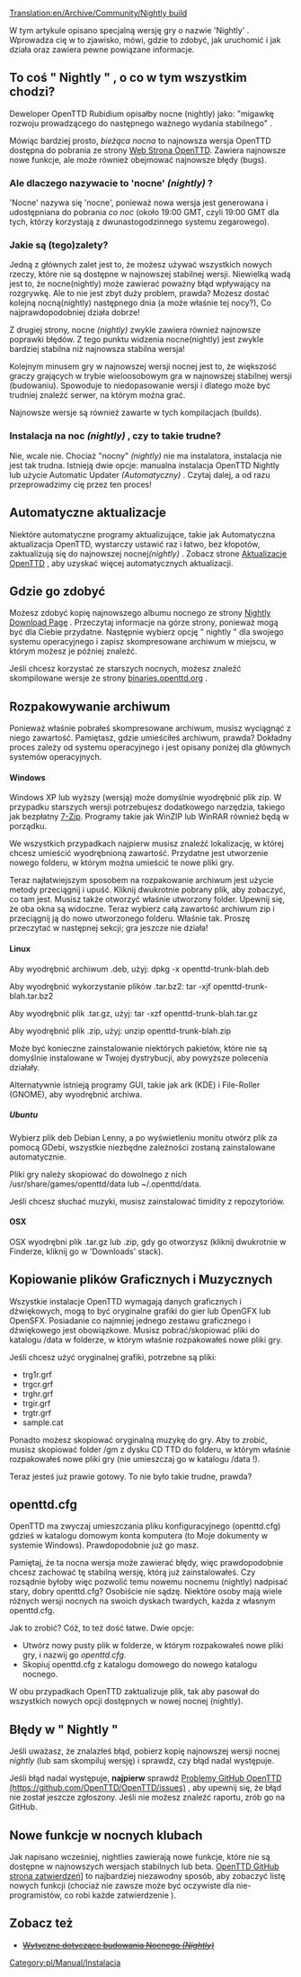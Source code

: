 [[Translation:en/Archive/Community/Nightly build]]

W tym artykule opisano specjalną wersję gry o nazwie 'Nightly' . Wprowadza cię w to zjawisko, mówi, gdzie to zdobyć, jak uruchomić i jak działa oraz zawiera pewne powiązane informacje.

== To coś " Nightly " , o co w tym wszystkim chodzi? ==
Deweloper OpenTTD Rubidium opisałby nocne (nightly) jako: "migawkę rozwoju prowadzącego do następnego ważnego wydania stabilnego" .

Mówiąc bardziej prosto, ''bieżąca nocna'' to najnowsza wersja OpenTTD dostępna do pobrania ze strony [http://nightly.openttd.org/ Web Strona OpenTTD]. Zawiera najnowsze nowe funkcje, ale może również obejmować najnowsze błędy (bugs).

=== Ale dlaczego nazywacie to 'nocne' ''(nightly)'' ? ===
'Nocne' nazywa się 'nocne', ponieważ nowa wersja jest generowana i udostępniana do pobrania ''co noc'' (około 19:00 GMT, czyli 19:00 GMT dla tych, którzy korzystają z dwunastogodzinnego systemu zegarowego).

=== Jakie są (tego)zalety? ===
Jedną z głównych zalet jest to, że możesz używać wszystkich nowych rzeczy, które nie są dostępne w najnowszej stabilnej wersji. Niewielką wadą jest to, że nocne(nightly) może zawierać poważny błąd wpływający na rozgrywkę. Ale to nie jest zbyt duży problem, prawda? Możesz dostać kolejną nocną(nightly) następnego dnia (a może właśnie tej nocy?), Co najprawdopodobniej działa dobrze!

Z drugiej strony, nocne ''(nightly)'' zwykle zawiera również najnowsze poprawki błędów. Z tego punktu widzenia nocne(nightly) jest zwykle bardziej stabilna niż najnowsza stabilna wersja!

Kolejnym minusem gry w najnowszej wersji nocnej jest to, że większość graczy grających w trybie wieloosobowym gra w najnowszej stabilnej wersji (budowaniu). Spowoduje to niedopasowanie wersji i dlatego może być trudniej znaleźć serwer, na którym można grać.

Najnowsze wersje są również zawarte w tych kompilacjach (builds).

=== Instalacja na noc ''(nightly)'' , czy to takie trudne? ===
Nie, wcale nie. Chociaż "nocny" ''(nightly)'' nie ma instalatora, instalacja nie jest tak trudna. Istnieją dwie opcje: manualna instalacja OpenTTD Nightly lub użycie Automatic Updater ''(Automatyczny)'' . Czytaj dalej, a od razu przeprowadzimy cię przez ten proces!

== Automatyczne aktualizacje ==
Niektóre automatyczne programy aktualizujące, takie jak Automatyczna aktualizacja OpenTTD, wystarczy ustawić raz i łatwo, bez kłopotów, zaktualizują się do najnowszej nocnej''(nightly)'' . Zobacz strone [[pl/Archive/Community/Aktualizacje OpenTTD|Aktualizacje OpenTTD]] , aby uzyskać więcej automatycznych aktualizacji.

== Gdzie go zdobyć ==
Możesz zdobyć kopię najnowszego albumu nocnego ze strony  [http://nightly.openttd.org/ Nightly Download Page] . Przeczytaj informacje na górze strony, ponieważ mogą być dla Ciebie przydatne. Następnie wybierz opcję " nightly " dla swojego systemu operacyjnego i zapisz skompresowane archiwum w miejscu, w którym możesz je później znaleźć.

Jeśli chcesz korzystać ze starszych nocnych, możesz znaleźć skompilowane wersje ze strony [http://binaries.openttd.org/ binaries.openttd.org] .

== Rozpakowywanie archiwum ==
Ponieważ właśnie pobrałeś skompresowane archiwum, musisz wyciągnąć z niego zawartość. Pamiętasz, gdzie umieściłeś archiwum, prawda? Dokładny proces zależy od systemu operacyjnego i jest opisany poniżej dla głównych systemów operacyjnych.

==== Windows ====
Windows XP lub wyższy (wersją) może domyślnie wyodrębnić plik zip. W przypadku starszych wersji potrzebujesz dodatkowego narzędzia, takiego jak bezpłatny [http://www.7-zip.org/ 7-Zip]. Programy takie jak WinZIP lub WinRAR również będą w porządku.

We wszystkich przypadkach najpierw musisz znaleźć lokalizację, w której chcesz umieścić wyodrębnioną zawartość. Przydatne jest utworzenie nowego folderu, w którym można umieścić te nowe pliki gry.

Teraz najłatwiejszym sposobem na rozpakowanie archiwum jest użycie metody przeciągnij i upuść. Kliknij dwukrotnie pobrany plik, aby zobaczyć, co tam jest. Musisz także otworzyć właśnie utworzony folder. Upewnij się, że oba okna są widoczne. Teraz wybierz całą zawartość archiwum zip i przeciągnij ją do nowo utworzonego folderu. Właśnie ​​tak. Proszę przeczytać w następnej sekcji; gra jeszcze nie działa!

==== Linux ====

Aby wyodrębnić archiwum .deb, użyj:
dpkg -x openttd-trunk-blah.deb

Aby wyodrębnić wykorzystanie plików .tar.bz2:
tar -xjf openttd-trunk-blah.tar.bz2

Aby wyodrębnić plik .tar.gz, użyj:
tar -xzf openttd-trunk-blah.tar.gz

Aby wyodrębnić plik .zip, użyj:
unzip openttd-trunk-blah.zip

Może być konieczne zainstalowanie niektórych pakietów, które nie są domyślnie instalowane w Twojej dystrybucji, aby powyższe polecenia działały.

Alternatywnie istnieją programy GUI, takie jak ark (KDE) i File-Roller (GNOME), aby wyodrębnić archiwa.

===== Ubuntu =====
Wybierz plik deb Debian Lenny, a po wyświetleniu monitu otwórz plik za pomocą GDebi, wszystkie niezbędne zależności zostaną zainstalowane automatycznie.

Pliki gry należy skopiować do dowolnego z nich /usr/share/games/openttd/data lub ~/.openttd/data.

Jeśli chcesz słuchać muzyki, musisz zainstalować timidity z repozytoriów.

<!--{{Note|If GDebi complains about not finding a dependency, try the Etch version.
Obviously this should also work with other Debian based systems.}}-->
{{pl/Informacja|Jeśli GDebi skarży się na brak zależności, wypróbuj wersję Etch.
Oczywiście powinno to również działać z innymi systemami opartymi na Debianie.}}

==== OSX ====

OSX wyodrębni plik .tar.gz lub .zip, gdy go otworzysz (kliknij dwukrotnie w Finderze, kliknij go w 'Downloads' stack).

== Kopiowanie plików Graficznych i Muzycznych ==
Wszystkie instalacje OpenTTD wymagają danych graficznych i dźwiękowych, mogą to być oryginalne grafiki do gier lub OpenGFX lub OpenSFX. Posiadanie co najmniej jednego zestawu graficznego i dźwiękowego jest obowiązkowe. Musisz pobrać/skopiować pliki do katalogu /data w folderze, w którym właśnie rozpakowałeś nowe pliki gry.

Jeśli chcesz użyć oryginalnej grafiki, potrzebne są pliki:
* trg1r.grf
* trgcr.grf
* trghr.grf
* trgir.grf
* trgtr.grf
* sample.cat 

Ponadto możesz skopiować oryginalną muzykę do gry. Aby to zrobić, musisz skopiować folder /gm z dysku CD TTD do folderu, w którym właśnie rozpakowałeś nowe pliki gry (nie umieszczaj go w katalogu /data !).

Teraz jesteś już prawie gotowy. To nie było takie trudne, prawda?

== openttd.cfg ==
OpenTTD ma zwyczaj umieszczania pliku konfiguracyjnego (openttd.cfg) gdzieś w katalogu domowym konta komputera (to Moje dokumenty w systemie Windows). Prawdopodobnie już go masz.

Pamiętaj, że ta nocna wersja może zawierać błędy, więc prawdopodobnie chcesz zachować tę stabilną wersję, którą już zainstalowałeś. Czy rozsądnie byłoby więc pozwolić temu nowemu nocnemu (nightly) nadpisać stary, dobry openttd.cfg? Osobiście nie sądzę. Niektóre osoby mają wiele różnych wersji nocnych na swoich dyskach twardych, każda z własnym openttd.cfg.

Jak to zrobić? Cóż, to też dość łatwe. Dwie opcje:

* Utwórz nowy pusty plik w folderze, w którym rozpakowałeś nowe pliki gry, i nazwij go ''openttd.cfg''.
* Skopiuj openttd.cfg z katalogu domowego do nowego katalogu nocnego.

W obu przypadkach OpenTTD zaktualizuje plik, tak aby pasował do wszystkich nowych opcji dostępnych w nowej nocnej (nightly).

==Błędy w " Nightly "==
Jeśli uważasz, że znalazłeś błąd, pobierz kopię najnowszej wersji nocnej ''nightly'' (lub sam skompiluj wersję) i sprawdź, czy błąd nadal występuje.

Jeśli błąd nadal występuje, '''najpierw''' sprawdź  [https://github.com/OpenTTD/OpenTTD/issues Problemy GitHub OpenTTD (https://github.com/OpenTTD/OpenTTD/issues)] , aby upewnij się, że błąd nie został jeszcze zgłoszony. Jeśli nie możesz znaleźć raportu, zrób go na GitHub.

== Nowe funkcje w nocnych klubach ==
Jak napisano wcześniej, nightlies zawierają nowe funkcje, które nie są dostępne w najnowszych wersjach stabilnych lub beta. [https://github.com/OpenTTD/OpenTTD/commits/master OpenTTD GitHub strona zatwierdzeń]] to najbardziej niezawodny sposób, aby zobaczyć listę nowych funkcji (chociaż nie zawsze może być oczywiste dla nie-programistów, co robi każde zatwierdzenie ).

== Zobacz też ==
* [[<!--pl/Wytyczne nocnego budowania--><!--bez linku i w oryginale-->:|<s>Wytyczne dotyczące budowania Nocnego ''(Nightly)''</s>]]

<!--[[Category:Development]]--> 
<!--[[Category:Installation]]--> [[Category:pl/Manual/Instalacja]]